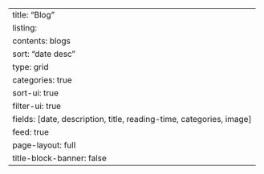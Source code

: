 ---
title: "Blog"
listing:
  contents: blogs
  sort: "date desc"
  type: grid
  categories: true
  sort-ui: true
  filter-ui: true
  fields: [date, description, title, reading-time, categories, image]
  feed: true
page-layout: full
title-block-banner: false
---